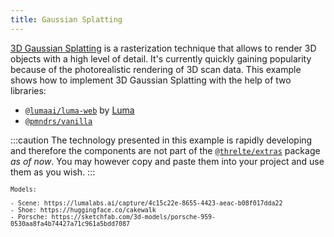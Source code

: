 ```yaml
---
title: Gaussian Splatting
---
```



[3D Gaussian Splatting](https://huggingface.co/blog/gaussian-splatting) is a
rasterization technique that allows to render 3D objects with a high level of
detail. It's currently quickly gaining popularity because of the photorealistic
rendering of 3D scan data. This example shows how to implement 3D Gaussian
Splatting with the help of two libraries:

- [`@lumaai/luma-web`](https://lumalabs.ai/luma-web-library) by [Luma](https://lumalabs.ai/)
- [`@pmndrs/vanilla`](https://github.com/pmndrs/drei-vanilla)

:::caution
The technology presented in this example is rapidly developing and therefore the components are
not part of the [`@threlte/extras`](/docs/reference/extras/getting-started) package _as of now_.
You may however copy and paste them into your project and use them as you wish.
:::

<Example path="misc/gaussian-splatting" showFile="Scene.svelte" expandCode />

<small>

    Models:

    - Scene: https://lumalabs.ai/capture/4c15c22e-8655-4423-aeac-b08f017dda22
    - Shoe: https://huggingface.co/cakewalk
    - Porsche: https://sketchfab.com/3d-models/porsche-959-0530aa8fa4b74427a71c961a5bdd7087

</small>
